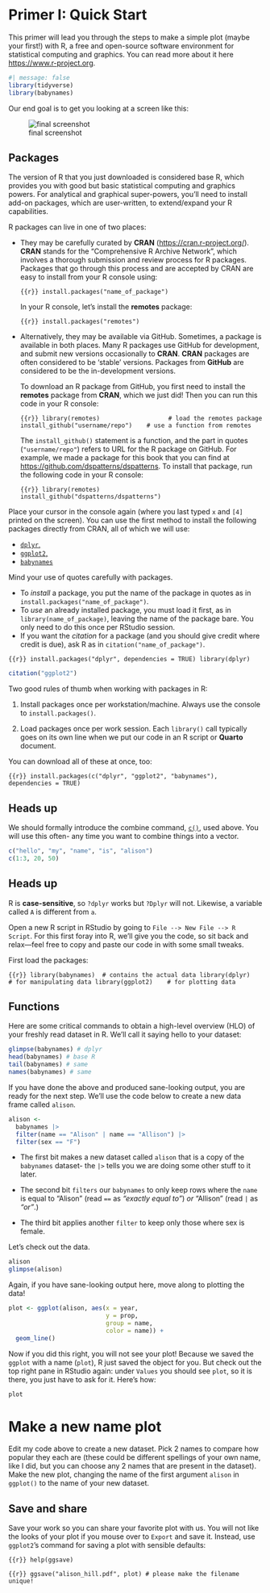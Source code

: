 # Primer I: Quick Start {.unnumbered}

This primer will lead you through the steps to make a simple plot (maybe your first!) with R, a free and open-source software environment for statistical computing and graphics. You can read more about it here <https://www.r-project.org>.

```r
#| message: false
library(tidyverse)
library(babynames)
```

Our end goal is to get you looking at a screen like this:

![final screenshot](img/final-screenshot.png)

## Packages

The version of R that you just downloaded is considered base R, which provides you with good but basic statistical computing and graphics powers. For analytical and graphical super-powers, you'll need to install add-on packages, which are user-written, to extend/expand your R capabilities.

R packages can live in one of two places:

-   They may be carefully curated by **CRAN** (<https://cran.r-project.org/>). **CRAN** stands for the "Comprehensive R Archive Network", which involves a thorough submission and review process for R packages. Packages that go through this process and are accepted by CRAN are easy to install from your R console using:

    ``` {{r}}
    install.packages("name_of_package")
    ```

    In your R console, let's install the **remotes** package:

    ``` {{r}}
    install.packages("remotes")
    ```

-   Alternatively, they may be available via GitHub. Sometimes, a package is available in both places. Many R packages use GitHub for development, and submit new versions occasionally to **CRAN**. **CRAN** packages are often considered to be 'stable' versions. Packages from **GitHub** are considered to be the in-development versions.

    To download an R package from GitHub, you first need to install the **remotes** package from **CRAN**, which we just did! Then you can run this code in your R console:

    ``` {{r}}
    library(remotes)                   # load the remotes package
    install_github("username/repo")    # use a function from remotes
    ```

    The `install_github()` statement is a function, and the part in quotes (`"username/repo"`) refers to URL for the R package on GitHub. For example, we made a package for this book that you can find at <https://github.com/dspatterns/dspatterns>. To install that package, run the following code in your R console:

    ``` {{r}}
    library(remotes)                   
    install_github("dspatterns/dspatterns")    
    ```

Place your cursor in the console again (where you last typed `x` and `[4]` printed on the screen). You can use the first method to install the following packages directly from CRAN, all of which we will use:

-   [`dplyr`,](http://dplyr.tidyverse.org)
-   [`ggplot2`,](http://ggplot2.tidyverse.org)
-   [`babynames`](https://github.com/hadley/babynames)

Mind your use of quotes carefully with packages.

-   To *install* a package, you put the name of the package in quotes as in `install.packages("name_of_package")`.
-   To *use* an already installed package, you must load it first, as in `library(name_of_package)`, leaving the name of the package bare. You only need to do this once per RStudio session.
-   If you want the *citation* for a package (and you should give credit where credit is due), ask R as in `citation("name_of_package")`.

``` {{r}}
install.packages("dplyr", dependencies = TRUE)
library(dplyr)
```

```r
citation("ggplot2")
```

Two good rules of thumb when working with packages in R:

1.  Install packages once per workstation/machine. Always use the console to `install.packages()`.

2.  Load packages once per work session. Each `library()` call typically goes on its own line when we put our code in an R script or **Quarto** document.

You can download all of these at once, too:

``` {{r}}
install.packages(c("dplyr", "ggplot2", "babynames"), 
                 dependencies = TRUE)
```

::: callout-tip
## Heads up

We should formally introduce the combine command, [`c()`](http://stat.ethz.ch/R-manual/R-patched/library/base/html/c.html), used above. You will use this often- any time you want to combine things into a vector.
:::

```r
c("hello", "my", "name", "is", "alison")
c(1:3, 20, 50)
```

::: callout-tip
## Heads up

R is **case-sensitive**, so `?dplyr` works but `?Dplyr` will not. Likewise, a variable called `A` is different from `a`.
:::

Open a new R script in RStudio by going to `File --> New File --> R Script`. For this first foray into R, we'll give you the code, so sit back and relax---feel free to copy and paste our code in with some small tweaks.

First load the packages:

``` {{r}}
library(babynames)  # contains the actual data
library(dplyr)      # for manipulating data
library(ggplot2)    # for plotting data
```

## Functions

Here are some critical commands to obtain a high-level overview (HLO) of your freshly read dataset in R. We'll call it saying hello to your dataset:

```r
glimpse(babynames) # dplyr
head(babynames) # base R
tail(babynames) # same
names(babynames) # same
```

If you have done the above and produced sane-looking output, you are ready for the next step. We'll use the code below to create a new data frame called `alison`.

```r
alison <- 
  babynames |>
  filter(name == "Alison" | name == "Allison") |>
  filter(sex == "F") 
```

-   The first bit makes a new dataset called `alison` that is a copy of the `babynames` dataset- the `|>` tells you we are doing some other stuff to it later.

-   The second bit `filters` our `babynames` to only keep rows where the `name` is equal to "Alison" (read `==` as *"exactly equal to"*) *or* "Allison" (read `|` as *"or"*.)

-   The third bit applies another `filter` to keep only those where sex is female.

Let's check out the data.

```r
alison
glimpse(alison)
```

Again, if you have sane-looking output here, move along to plotting the data!

```r
plot <- ggplot(alison, aes(x = year, 
                           y = prop,  
                           group = name, 
                           color = name)) + 
  geom_line()  
```

Now if you did this right, you will not see your plot! Because we saved the `ggplot` with a name (`plot`), R just saved the object for you. But check out the top right pane in RStudio again: under `Values` you should see `plot`, so it is there, you just have to ask for it. Here's how:

```r
plot 
```

# Make a new name plot

Edit my code above to create a new dataset. Pick 2 names to compare how popular they each are (these could be different spellings of your own name, like I did, but you can choose any 2 names that are present in the dataset). Make the new plot, changing the name of the first argument `alison` in `ggplot()` to the name of your new dataset.

## Save and share

Save your work so you can share your favorite plot with us. You will not like the looks of your plot if you mouse over to `Export` and save it. Instead, use `ggplot2`'s command for saving a plot with sensible defaults:

``` {{r}}
help(ggsave)
```

``` {{r}}
ggsave("alison_hill.pdf", plot) # please make the filename unique!
```
